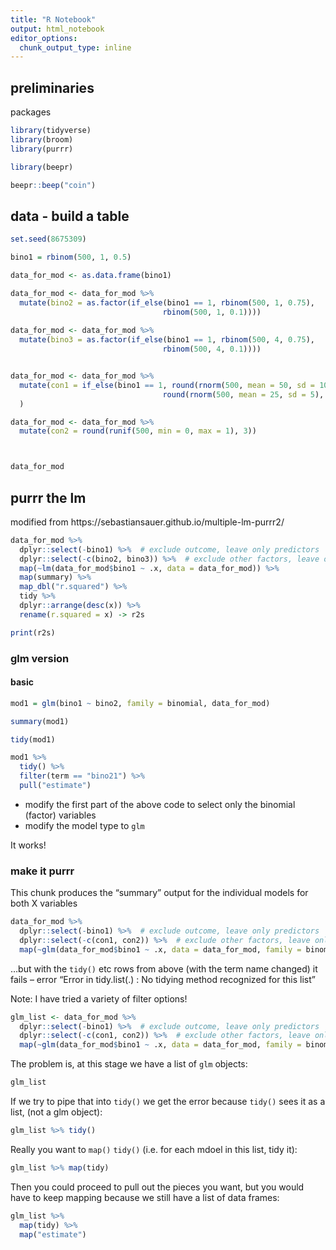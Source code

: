 ```yaml
---
title: "R Notebook"
output: html_notebook
editor_options: 
  chunk_output_type: inline
---
```


## preliminaries

packages

```r

library(tidyverse)
library(broom)
library(purrr)

library(beepr)

beepr::beep("coin")


```


## data - build a table

```r

set.seed(8675309)

bino1 = rbinom(500, 1, 0.5)

data_for_mod <- as.data.frame(bino1)

data_for_mod <- data_for_mod %>%
  mutate(bino2 = as.factor(if_else(bino1 == 1, rbinom(500, 1, 0.75),
                                  rbinom(500, 1, 0.1))))
           
data_for_mod <- data_for_mod %>%
  mutate(bino3 = as.factor(if_else(bino1 == 1, rbinom(500, 4, 0.75),
                                  rbinom(500, 4, 0.1))))


data_for_mod <- data_for_mod %>%
  mutate(con1 = if_else(bino1 == 1, round(rnorm(500, mean = 50, sd = 10), 3),
                                  round(rnorm(500, mean = 25, sd = 5), 3))
  )

data_for_mod <- data_for_mod %>%
  mutate(con2 = round(runif(500, min = 0, max = 1), 3))



data_for_mod

```

## purrr the lm

modified from https://sebastiansauer.github.io/multiple-lm-purrr2/


```r

data_for_mod %>% 
  dplyr::select(-bino1) %>%  # exclude outcome, leave only predictors 
  dplyr::select(-c(bino2, bino3)) %>%  # exclude other factors, leave only continuous (double) variables 
  map(~lm(data_for_mod$bino1 ~ .x, data = data_for_mod)) %>% 
  map(summary) %>% 
  map_dbl("r.squared") %>% 
  tidy %>% 
  dplyr::arrange(desc(x)) %>% 
  rename(r.squared = x) -> r2s

print(r2s)

```




### glm version

#### basic

```r

mod1 = glm(bino1 ~ bino2, family = binomial, data_for_mod)

summary(mod1)

tidy(mod1)

mod1 %>%
  tidy() %>%
  filter(term == "bino21") %>%
  pull("estimate")


```



* modify the first part of the above code to select only the binomial (factor) variables
* modify the model type to `glm`

It works!



### make it purrr

This chunk produces the "summary" output for the individual models for both X variables

```r

data_for_mod %>% 
  dplyr::select(-bino1) %>%  # exclude outcome, leave only predictors 
  dplyr::select(-c(con1, con2)) %>%  # exclude other factors, leave only continuous (double) variables 
  map(~glm(data_for_mod$bino1 ~ .x, data = data_for_mod, family = binomial))

```



...but with the `tidy()` etc rows from above (with the term name changed) it fails
 -- error "Error in tidy.list(.) : No tidying method recognized for this list"

Note: I have tried a variety of filter options!

```r
glm_list <- data_for_mod %>% 
  dplyr::select(-bino1) %>%  # exclude outcome, leave only predictors 
  dplyr::select(-c(con1, con2)) %>%  # exclude other factors, leave only continuous (double) variables 
  map(~glm(data_for_mod$bino1 ~ .x, data = data_for_mod, family = binomial))
```

The problem is, at this stage we have a list of `glm` objects:
```r
glm_list
```

If we try to pipe that into `tidy()` we get the error because `tidy()` sees it as a list, (not a glm object):
```r
glm_list %>% tidy()
```

Really you want to `map()` `tidy()` (i.e. for each mdoel in this list, tidy it):
```r
glm_list %>% map(tidy)
```

Then you could proceed to pull out the pieces you want, but you would have to keep mapping because we still have a list of data frames:
```r
glm_list %>% 
  map(tidy) %>%
  map("estimate")
```
